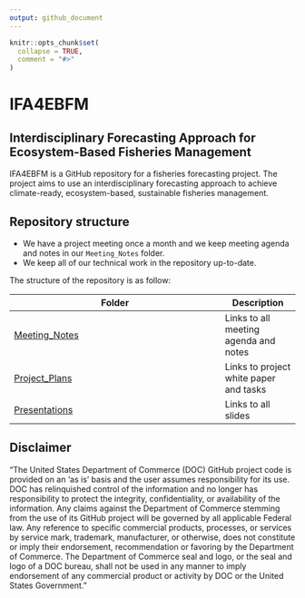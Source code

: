 ```yaml
---
output: github_document
---
```


<!-- README.md is generated from README.Rmd. Please edit that file -->

```r
knitr::opts_chunk$set(
  collapse = TRUE,
  comment = "#>"
)
```

# IFA4EBFM
## Interdisciplinary Forecasting Approach for Ecosystem-Based Fisheries Management  

IFA4EBFM is a GitHub repository for a fisheries forecasting project. The project aims to use an interdisciplinary forecasting approach to achieve climate-ready, ecosystem-based, sustainable fisheries management. 

## Repository structure

- We have a project meeting once a month and we keep meeting agenda and notes in our `Meeting_Notes` folder.
- We keep all of our technical work in the repository up-to-date. 

The structure of the repository is as follow:

| Folder | Description |
| ------------------------------ | ----------- |
| [Meeting_Notes](https://github.com/Bai-Li-NOAA/IFA4EBFM/tree/main/Meeting_Notes) | Links to all meeting agenda and notes |
| [Project_Plans](https://github.com/Bai-Li-NOAA/IFA4EBFM/tree/main/Project_Plans) | Links to project white paper and tasks |
| [Presentations](https://github.com/Bai-Li-NOAA/IFA4EBFM/tree/main/Presentations) | Links to all slides |

## Disclaimer

“The United States Department of Commerce (DOC) GitHub project code is provided on an ‘as is’ basis and the user assumes responsibility for its use. DOC has relinquished control of the information and no longer has responsibility to protect the integrity, confidentiality, or availability of the information. Any claims against the Department of Commerce stemming from the use of its GitHub project will be governed by all applicable Federal law. Any reference to specific commercial products, processes, or services by service mark, trademark, manufacturer, or otherwise, does not constitute or imply their endorsement, recommendation or favoring by the Department of Commerce. The Department of Commerce seal and logo, or the seal and logo of a DOC bureau, shall not be used in any manner to imply endorsement of any commercial product or activity by DOC or the United States Government.”
